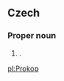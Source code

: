 ==Czech==
{{wikipedia|lang=cs}}
===Proper noun===
{{cs-proper noun|g=m}}

# {{given name|male||cs:}}.

[[pl:Prokop]]